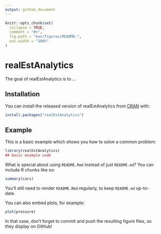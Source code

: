 ```yaml
---
output: github_document
---
```


<!-- README.md is generated from README.Rmd. Please edit that file -->

```r
knitr::opts_chunk$set(
  collapse = TRUE,
  comment = "#>",
  fig.path = "man/figures/README-",
  out.width = "100%"
)
```
# realEstAnalytics

<!-- badges: start -->
<!-- badges: end -->

The goal of realEstAnalytics is to ...

## Installation

You can install the released version of realEstAnalytics from [CRAN](https://CRAN.R-project.org) with:

``` r
install.packages("realEstAnalytics")
```

## Example

This is a basic example which shows you how to solve a common problem:

```r
library(realEstAnalytics)
## basic example code
```

What is special about using `README.Rmd` instead of just `README.md`? You can include R chunks like so:

```r
summary(cars)
```

You'll still need to render `README.Rmd` regularly, to keep `README.md` up-to-date.

You can also embed plots, for example:

```r
plot(pressure)
```

In that case, don't forget to commit and push the resulting figure files, so they display on GitHub!
